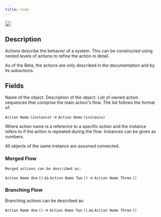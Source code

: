 ```yaml
---
title: Code
---
```


<img height="20" noZoom src="/images/objecticons/action.svg" /> 

## Description
Actions describe the behavior of a system. This can be constructed using nested levels of actions to refine the action in detail. 


<Info>As of the Beta, the actions are only described in the documentation and by its subactions.</Info>

## Fields


<ParamField path="Name" type="string">
Name of the object.
</ParamField>

<ParamField path="Description" type="string">
  Description of the object.
</ParamField>

<ParamField path="Sequence" type="list">
  List of owned action sequences that comprise the main action's flow. The list follows the format of:

  `Action Name` `(instance)` -> `Action Name` `(instance)`

  Where action name is a reference to a specific action and the instance refers to if the action is repeated during the flow. Instances can be given as numbers.

  <Info>All objects of the same instance are assumed connected.</Info>
  

### Merged Flow
    Merged actions can be described as:

  `Action Name One` `()` `&&` `Action Name Two` `()` -> `Action Name Three` `()`

### Branching Flow
  Branching actions can be described as:

  `Action Name One` `()` -> `Action Name Two` `()` `&&` `Action Name Three` `()`
</ParamField>